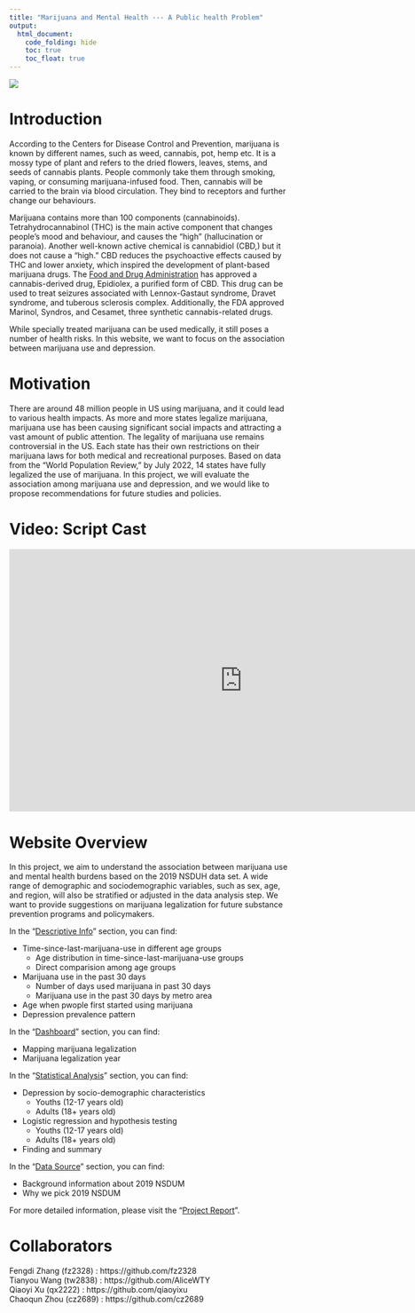 ```yaml
---
title: "Marijuana and Mental Health --- A Public health Problem"
output: 
  html_document:
    code_folding: hide
    toc: true
    toc_float: true
---
```


![](https://honestmarijuana.com/wp-content/uploads/2015/12/Marijuana-And-Depression_4.jpg)

# **Introduction** 

According to the Centers for Disease Control and Prevention, marijuana is known by different names, such as weed, cannabis, pot, hemp etc. It is a mossy type of plant and refers to the dried flowers, leaves, stems, and seeds of cannabis plants. People commonly take them through smoking, vaping, or consuming marijuana-infused food. Then, cannabis will be carried to the brain via blood circulation. They bind to receptors and further change our behaviours.
<br>

Marijuana contains more than 100 components (cannabinoids). Tetrahydrocannabinol (THC) is the main active component that changes people’s mood and behaviour, and causes the “high” (hallucination or paranoia). Another well-known active chemical is cannabidiol (CBD,) but it does not cause a “high.” CBD reduces the psychoactive effects caused by THC and lower anxiety, which inspired the development of plant-based marijuana drugs. The [Food and Drug Administration](https://www.fda.gov/news-events/public-health-focus/fda-and-cannabis-research-and-drug-approval-process) has approved a cannabis-derived drug, Epidiolex, a purified form of CBD. This drug can be used to treat seizures associated with Lennox-Gastaut syndrome, Dravet syndrome, and tuberous sclerosis complex. Additionally, the FDA approved Marinol, Syndros, and Cesamet, three synthetic cannabis-related drugs. 
<br>

While specially treated marijuana can be used medically, it still poses a number of health risks. In this website, we want to focus on the association between marijuana use and depression.
<br>


# **Motivation**

There are around 48 million people in US using marijuana, and it could lead to various health impacts. As more and more states legalize marijuana, marijuana use has been causing significant social impacts and attracting a vast amount of public attention. The legality of marijuana use remains controversial in the US. Each state has their own restrictions on their marijuana laws for both medical and recreational purposes. Based on data from the “World Population Review,” by July 2022, 14 states have fully legalized the use of marijuana. In this project, we will evaluate the association among marijuana use and depression, and we would like to propose recommendations for future studies and policies.
<br>


# **Video: Script Cast**

<iframe width="840" height="472.5" src="https://www.youtube.com/embed/QTai0rlPbB4" frameborder="0" allow="accelerometer; autoplay; clipboard-write; encrypted-media; gyroscope; picture-in-picture" allowfullscreen></iframe>


# **Website Overview **

In this project, we aim to understand the association between marijuana use and mental health burdens based on the 2019 NSDUH data set. A wide range of demographic and sociodemographic variables, such as sex, age, and region, will also be stratified or adjusted in the data analysis step. We want to provide suggestions on marijuana legalization for future substance prevention programs and policymakers.

In the "[Descriptive Info](https://cz2689.github.io/final_project/Descriptive_Info.html)" section, you can find:

  * Time-since-last-marijuana-use in different age groups
    * Age distribution in time-since-last-marijuana-use groups
    * Direct comparision among age groups
  * Marijuana use in the past 30 days
    * Number of days used marijuana in past 30 days
    * Marijuana use in the past 30 days by metro area
  * Age when pwople first started using marijuana
  * Depression prevalence pattern

In the "[Dashboard](https://cz2689.github.io/final_project/Dashboard.html)" section, you can find:

  * Mapping marijuana legalization
  * Marijuana legalization year


In the "[Statistical Analysis](https://cz2689.github.io/final_project/Statistical_Analysis.html)" section, you can find:

  * Depression by socio-demographic characteristics
    * Youths (12-17 years old)
    * Adults (18+ years old)
  * Logistic regression and hypothesis testing
    * Youths (12-17 years old)
    * Adults (18+ years old)
  * Finding and summary

In the "[Data Source](https://cz2689.github.io/final_project/data_source.html)" section, you can find:

  * Background information about 2019 NSDUM
  * Why we pick 2019 NSDUM

For more detailed information, please visit the "[Project Report](https://cz2689.github.io/final_project/report.html)".

# **Collaborators**
Fengdi Zhang (fz2328) : https://github.com/fz2328       
Tianyou Wang (tw2838) : https://github.com/AliceWTY     
Qiaoyi Xu (qx2222) : https://github.com/qiaoyixu    
Chaoqun Zhou (cz2689) : https://github.com/cz2689       

